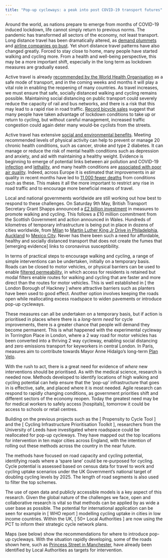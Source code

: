 ```yaml
---
title: "Pop-up cycleways: a peak into post COVID-19 transport futures"
---
```


Around the world, as nations prepare to emerge from months of COVID-19 induced lockdown, life cannot simply return to previous norms. The pandemic has transformed all sectors of the economy, not least transport. Long distance travel has been dramatically altered, as [demand plummets](https://osf.io/preprints/socarxiv/v3g5d/) and [airline companies go bust](https://arxiv.org/abs/2004.08460). Yet short distance travel patterns have also changed greatly. Forced to stay close to home, many people have started walking and cycling more. From a health and well-being perspective, this may be a more important shift, especially in the long term as lockdown measures are gradually eased.

Active travel is already [recommended by the World Health Organisation](https://who.canto.global/pdfviewer/viewer/viewer.html?share=share%2Calbum%2CU6GDM&column=document&id=q3v02qdsh114763ffe3apo4s2p&suffix=pdf) as a safe mode of transport, and in the coming weeks and months it will play a vital role in enabling the reopening of many countries. As travel increases, we must ensure that safe, socially distanced walking and cycling remains possible. Maintaining social distancing on public transport could severely reduce the capacity of rail and bus networks, and there is a risk that this may lead to a rapid rise in road traffic. [Record bicycle sales](https://www.bbc.co.uk/news/business-52564351) suggest that many people have taken advantage of lockdown conditions to take up or return to cycling, but without careful management, increased traffic congestion could again deter many would-be cyclists from the streets. 

Active travel has extensive [social and environmental benefits](https://www.bma.org.uk/what-we-do/population-health/preventing-ill-health/steps-to-increase-physical-activity-levels-in-the-uk). Meeting recommended levels of physical activity can help to prevent or manage 20 chronic health conditions, such as cancer, stroke and type 2 diabetes. It can manage or reduce the risk of mental health conditions such as depression and anxiety, and aid with maintaining a healthy weight. Evidence is beginning to emerge of potential links between air pollution and COVID-19 [infection](https://www.ncbi.nlm.nih.gov/pubmed/32315904) and [lethality](https://www.sciencedirect.com/science/article/pii/S0269749120320601), and many health conditions are [associated with poor air quality](https://www.ncbi.nlm.nih.gov/pubmed/30419237). Indeed, across Europe it is estimated that improvements in air quality in recent months have led to [11,000 fewer deaths](https://energyandcleanair.org/wp/wp-content/uploads/2020/04/CREA-Europe-COVID-impacts.pdf) from conditions such as these. This makes it all the more important to restrict any rise in road traffic and to encourage more beneficial means of travel.

Local and national governments worldwide are still working out how best to respond to these challenges. On Saturday 9th May, British Transport Secretary Grant Shapps announced a [£2 billion investment](https://www.gov.uk/government/news/2-billion-package-to-create-new-era-for-cycling-and-walking) in measures to promote walking and cycling. This follows a £10 million commitment from the Scottish Government and action announced in Wales. Hundreds of kilometres of temporary infrastructure is being put in place in dozens of cities worldwide, from [Milan](https://www.theguardian.com/world/2020/apr/21/milan-seeks-to-prevent-post-crisis-return-of-traffic-pollution) to [Martin Luther King Jr Drive in Philadelphia](https://www.theguardian.com/world/2020/apr/11/world-cities-turn-their-streets-over-to-walkers-and-cyclists ""), [Auckland](https://www.roadtraffic-technology.com/news/nz-govt-extra-wide-footpaths/) to [Mexico City](https://bicitekas.org/sites/default/files/public/manuales/propuesta_ciclovias_temporales_cdmxvfinal.pdf). Never has there been such a need for affordable, healthy and socially distanced transport that does not create the fumes that [emerging evidence] links to coronavirus susceptibility. 

In terms of practical steps to encourage walking and cycling, a range of simple interventions can be undertaken, initially on a temporary basis. Roads can be closed to motor vehicles, or physical barriers can be used to enable [filtered permeability](https://cyclehighways.eu/design-and-build/infrastructure/filtered-permeability.html), in which access for residents is retained but modal filters enable routes for walking and cycling that are faster and more direct than the routes for motor vehicles. This is well established in [ the London Borough of Hackney ] where attractive barriers such as planters have been used to good effect. Another option involves keeping the roads open while reallocating excess roadspace to widen pavements or introduce pop-up cycleways. 

These measures can all be undertaken on a temporary basis, but if action is prioritised in places where there is a *long-term need* for cycle improvements, there is a greater chance that people will demand they become permanent. This is what happened with the experimental cycleway in Torrington Place in London, where a 2 way road for motor vehicles has been converted into a thriving 2 way cycleway, enabling social distancing and zero emissions transport for keyworkers in central London. In Paris, measures aim to contribute towards Mayor Anne Hidalgo's long-term [Plan Velo](https://www.curbed.com/2020/1/15/21065343/bike-paris-cycling-anne-hidalgo).

With the rush to act, there is a great need for evidence of *where* new interventions should be prioritised. As with the medical science, research is needed now. Methods developed to identify locations of high walking and cycling potential can help ensure that the ‘pop-up’ infrastructure that goes in is effective, safe, and placed where it is most needed. Agile research can respond to rapidly changing conditions, as government priorities shift and different sectors of the economy reopen. Today the greatest need may be for medical workers to safely access [hospitals], tomorrow it could be access to schools or retail centres.

Building on the previous projects such as the [ Propensity to Cycle Tool ] and the [ Cycling Infrastructure Prioritisation Toolkit ], researchers from the University of Leeds have investigated where roadspace could be reallocated for pop-up cycleways. They have mapped out the top locations for intervention in ten major cities across England, with the intention of rolling out these methods across the country in the near future. 

The methods have focused on road capacity and cycling potential, identifying roads where a ‘spare lane’ could be re-purposed for cycling. Cycle potential is assessed based on census data for travel to work and cycling uptake scenarios under the UK Government’s national target of doubling cycling levels by 2025. The length of road segments is also used to filter the top schemes.

The use of open data and publicly accessible models is a key aspect of this research. Given the global nature of the challenges we face, open and collaborative research is vital so that methods can be applied by as wide a user base as possible. The potential for international application can be seen for example in [ WHO report ] modelling cycling uptake in cities in low income countries. Within the UK, [ 50+ Local Authorities ] are now using the PCT to inform their strategic cycle network plans.

Maps (see below) show the recommendations for where to introduce pop-up cycleways. With the situation rapidly developing, some of the roads shown here, such as [Princess Street in Manchester](https://www.manchestereveningnews.co.uk/news/greater-manchester-news/part-deansgate-close-cars-city-18178175), have already been identified by Local Authorities as targets for intervention.







<!-- # Where is pop-up infrastructure most needed? -->

<!-- # Story  -->

<!-- The COVID-19 pandemic has transformed all sectors of the economy. -->
<!-- Transport patterns have been dramatically altered, with much discussion of plummeting demand for long distance travel. -->
<!-- Yet short-distance travel patterns have also changed greatly and, from a health and well-being perspective, this may be a more important shift. -->
<!-- With temporary infrastructure being put in place in dozens of cities worldwide, from [Park Lane in London](https://www.forbes.com/sites/carltonreid/2020/05/06/pop-up-cycleway-for-park-lane-as-tenfold-increase-in-cycling-predicted-for-london/#48aad0705b1e) to [Martin Luther King Jr Drive in Philadelphia](https://www.theguardian.com/world/2020/apr/11/world-cities-turn-their-streets-over-to-walkers-and-cyclists), [Auckland](https://www.roadtraffic-technology.com/news/nz-govt-extra-wide-footpaths/) to [Mexico City](https://bicitekas.org/sites/default/files/public/manuales/propuesta_ciclovias_temporales_cdmxvfinal.pdf), never has there been such a need for affordable, healthy and socially isolated transport that does not create the fumes that emerging evidence links to coronavirus susceptibility. -->
<!-- With the rush to act, there is a great need for evidence of *where* new interventions should be prioritised. -->
<!-- As with the medical science, research is needed now. -->
<!-- Methods developed to identify locations of high walking and cycling potential can help ensure that the 'pop-up' infrastructure that goes in now is effective, safe, and placed where it is most needed. -->


<!-- (this would be two to three sentences summarizing the article’s focus) -->

<!-- # Significance  -->

<!-- (why is this story interesting/relevant? Particularly to general audience, why should they care?)  --> 
<!-- Politicians of all stripes recognise the importance of acting now to prevent a surge in car use and resulting air pollution when the lockdown is gradually released. -->
<!-- Sadiq Kahn has advocated re-allocating road space for walking and cycling, and Boris Johnson has [talked](https://twitter.com/SomethingELLIS/status/1258031387334053888) of a post COVID-19 "new golden age for cycling". -->
<!-- Without evidence there is a risk that these words are not supported by effective and long-term interventions. -->
<!-- Our research into prioritising the right kind of cycling infrastructure where it is most needed can ensure that decisions made now are of maximum benefit for the coming months when physical distancing will need to continue. -->
<!-- Polls showing people do not want to 'return to normal' also suggest that the COVID-19 crisis represents an historic opportunity to readjust transport cities in favour of health. -->
<!-- If pop-up cycleways go where there is *long term need* there is a greater chance that people will demand they become permanent, as happened with the experimental cycleway in Torrington Place in London, where a 2 way road for motor vehicles has been converted into a thriving 2 way cycleway, enabling social distancing and zero emissions transport for keyworkers in central London. -->

<!-- # Key points -->

<!-- - Our analysis of data generated for the Department for Transport funded Propensity to Cycle Tool (PCT) and Cycling Infrastructure Prioritisation Toolkit (CyIPT) has already flagged dozens of roads in 10 major cities across England where a 'spare lane' could be replaced by low-cost bidirectional temporary infrastructure.  -->
<!-- - A method highlights roads based on number of lanes, cycling potential and length. -->
<!-- - Feedback from cycle campaigners coordinated by CyclingUK suggests the results for 10 cities (London, Birmingham, Manchester, Leeds, Liverpool, Newcastle, Sheffield, Cambridge, Bristol, Leicester) match intuition and can support local knowledge and community engagement in support of temporary infrastructure. -->
<!-- - Further work, which we are discussing with the Department for Transport, will develop more sophisticated methods to provide evidence that is urgently needed to support pop-up spaces in the UK and beyond. -->

<!-- CyclingUK are putting out a press release as an exclusive to national media organisations. -->
<!-- This article will provide a more detailed view to go out the following day while interest in the topic is at a peak. -->

<!-- Results for Manchester shown below, which highlights Priness Street, one of the roads where [space for active travel will be increased](https://www.manchestereveningnews.co.uk/news/greater-manchester-news/part-deansgate-close-cars-city-18178175) as part of the post COVID-19 recovery package in Greater Manchester. -->

<!-- ![](https://raw.githubusercontent.com/cyipt/tempCycleways/master/README_files/figure-gfm/manchester-1.png) -->



<!-- Other key points(anything additional that you want to make sure they consider/know about) Highlighting the website further etc and we would also mention the BBC exclusive here. I’ve never had a problem with the Conversation agreeing to hold off on publishing an article until an embargo or exclusive deadline has been met. However it would be good to make clear how the Conversation article will differ from the BBC coverage.   -->

 <!-- supporting the case for reclaiming road space for safe, socially distanced key worker travel. -->
